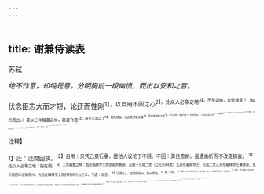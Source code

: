 ```yaml
---
---
---
```

title: 谢兼侍读表
---



苏轼

*绝不作意，却纯是意。分明胸前一段幽愤，而出以安和之音。*

伏念臣志大而才短，论迂而性刚<sup>1】，以自用不回之心<sup>2】，处众人必争之地<sup>3】，不早退缩，安能保全？（如光而出。）是以三年翰墨之林，屡遭飞语<sup>4】；再岁江湖之上<sup>5】，粗免烦言。岂此身愚智之殊<sup>6】，盖所居闲剧之致<sup>7】。臣之自处，何者为宜？（如吮而出。）而况讲读之司<sup>8】，帷幄最近<sup>9】。分章摘句，则何以报非常之知<sup>10】？因事献言，又必贻前日之患<sup>11】。（妙。）虽仰恃天日之照<sup>12】，实常负冰渊之虞<sup>13】。（如吮而出。）恭惟皇帝陛下，大德庇民<sup>14】，小心顺帝<sup>15】。虽天覆地载，以圣不可知为神；而日就月将<sup>16】，以学而不厌为智。曲收旧物<sup>17】，以广多闻。（妙，如吮而
出。）臣敢不职思其忧<sup>18】，本无分于中外<sup>19】；欲报之德，誓不易于死生<sup>20】。

<sup>注释】

<sup>1】迁：迂腐固执。
<sup>2】自用：只凭己意行事，置他人议论于不顾。不回：勇往直前，虽遭曲折而不改变初衷。
<sup>3】处众人必争之地：指在朝。
<sup>4】三年翰墨之林：指在翰林学士院供职的期间。苏轼于元祐二年（公元1086年）九月任翰林学士、元祐二年八月任翰林学士兼侍读，至元祐四年出知杭州，先后在翰林学士院的时间约为三年。飞语：流言。
<sup>5】江湖之上：这里指杭州、颍州等地。
<sup>6】殊：不同。
<sup>7】闲剧：闲，安闲之地，指外地。剧，斗争激烈之所，指朝中。
<sup>8】讲读：讲习诵读。元祐七年（公元1092年）八月，朝廷再次任苏轼（兵部尚书充南效卤簿使）兼侍读，因此有为皇帝讲学的任务。
<sup>9】帷幄：见苏轼《颍州谢到任表》注<sup>17】。
<sup>10】非常：不同一般；知：知遇、宠信。
<sup>17】贻：留下、获致。前曰：从前。忠：指遭受流言攻击、贬官外地等。
<sup>12】天日：太阳。此处以喻宋哲宗。
<sup>13】3冰渊：比喻危险。《诗经·小雅·小旻》：“战战兢兢，如临深渊，如履薄冰。”
<sup>14】庇民：庇护百姓。
<sup>15】顺帝：顺应天帝旨意。1日就月将：时时刻刻都在进步。《诗经·周颂·敬之》：“日就月将，学有缉熙于光明。”
<sup>17】曲收：广泛收纳。
<sup>18】职思：常思。
<sup>19】中外：中，在朝中任职。外，担任外官。
<sup>20】易：移易、改变。